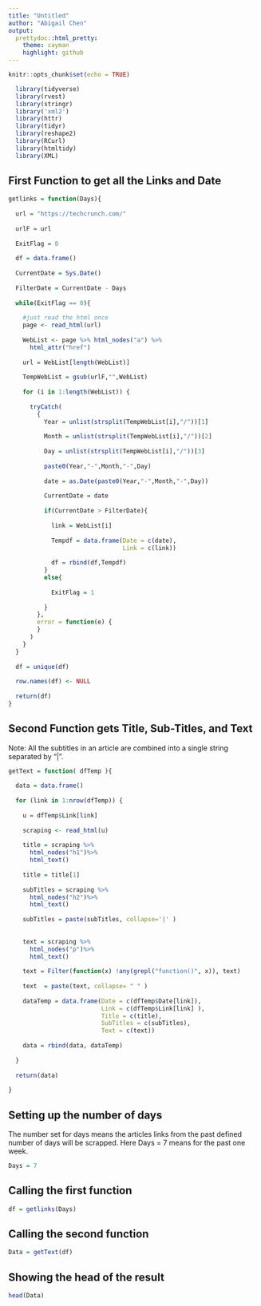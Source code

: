 ```yaml
---
title: "Untitled"
author: "Abigail Chen"
output:
  prettydoc::html_pretty:
    theme: cayman
    highlight: github
---
```


```r
knitr::opts_chunk$set(echo = TRUE)

  library(tidyverse)
  library(rvest)
  library(stringr)
  library('xml2')
  library(httr)  
  library(tidyr) 
  library(reshape2)
  library(RCurl)
  library(htmltidy)
  library(XML)

```

## First Function to get all the Links and Date


```r
getlinks = function(Days){
  
  url = "https://techcrunch.com/"
  
  urlF = url
  
  ExitFlag = 0
  
  df = data.frame()
  
  CurrentDate = Sys.Date()
  
  FilterDate = CurrentDate - Days
  
  while(ExitFlag == 0){
    
    #just read the html once
    page <- read_html(url) 
    
    WebList <- page %>% html_nodes("a") %>%
      html_attr("href")
    
    url = WebList[length(WebList)]
    
    TempWebList = gsub(urlF,"",WebList)
    
    for (i in 1:length(WebList)) {
      
      tryCatch(
        {
          Year = unlist(strsplit(TempWebList[i],"/"))[1]
          
          Month = unlist(strsplit(TempWebList[i],"/"))[2]
          
          Day = unlist(strsplit(TempWebList[i],"/"))[3]
          
          paste0(Year,"-",Month,"-",Day)
          
          date = as.Date(paste0(Year,"-",Month,"-",Day))
          
          CurrentDate = date
          
          if(CurrentDate > FilterDate){
            
            link = WebList[i]
            
            Tempdf = data.frame(Date = c(date),
                                Link = c(link))
            
            df = rbind(df,Tempdf)
          }
          else{
            
            ExitFlag = 1
            
          }
        },
        error = function(e) {
        }
      )
    }
  }
  
  df = unique(df)
  
  row.names(df) <- NULL
  
  return(df)
}

```

## Second Function gets Title, Sub-Titles, and Text
Note: All the subtitles in an article are combined into a single string separated by "|".

```r

getText = function( dfTemp ){
  
  data = data.frame()
  
  for (link in 1:nrow(dfTemp)) {
    
    u = dfTemp$Link[link]
    
    scraping <- read_html(u)
    
    title = scraping %>%
      html_nodes("h1")%>%
      html_text()
    
    title = title[1]
    
    subTitles = scraping %>%
      html_nodes("h2")%>%
      html_text()
    
    subTitles = paste(subTitles, collapse='|' )
    
    
    text = scraping %>%
      html_nodes("p")%>%
      html_text()
    
    text = Filter(function(x) !any(grepl("function()", x)), text) 
    
    text  = paste(text, collapse= " " )
    
    dataTemp = data.frame(Date = c(dfTemp$Date[link]),
                          Link = c(dfTemp$Link[link] ),
                          Title = c(title),
                          SubTitles = c(subTitles),
                          Text = c(text))
    
    data = rbind(data, dataTemp)
    
  }
  
  return(data)
  
}

```

## Setting up the number of days

The number set for days means the articles links from the past defined number of days will be scrapped. Here Days = 7 means for the past one week.  
```r
Days = 7
```

## Calling the first function

```r

df = getlinks(Days)

```

## Calling the second function

```r

Data = getText(df)

```

## Showing the head of the result

```r

head(Data)

```
